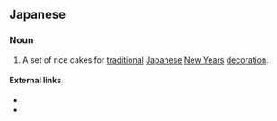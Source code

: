 ==Japanese==
{{ja-kanjitab|かがみ|もち|yomi=kun}}

===Noun===
{{ja-noun|かがみもち}}

# A set of rice cakes for [[traditional]] [[Japanese]] [[New Year]]s [[decoration]].

====External links====
* {{pedialite|lang=ja}}
* {{pedialite|Kagami mochi}}
